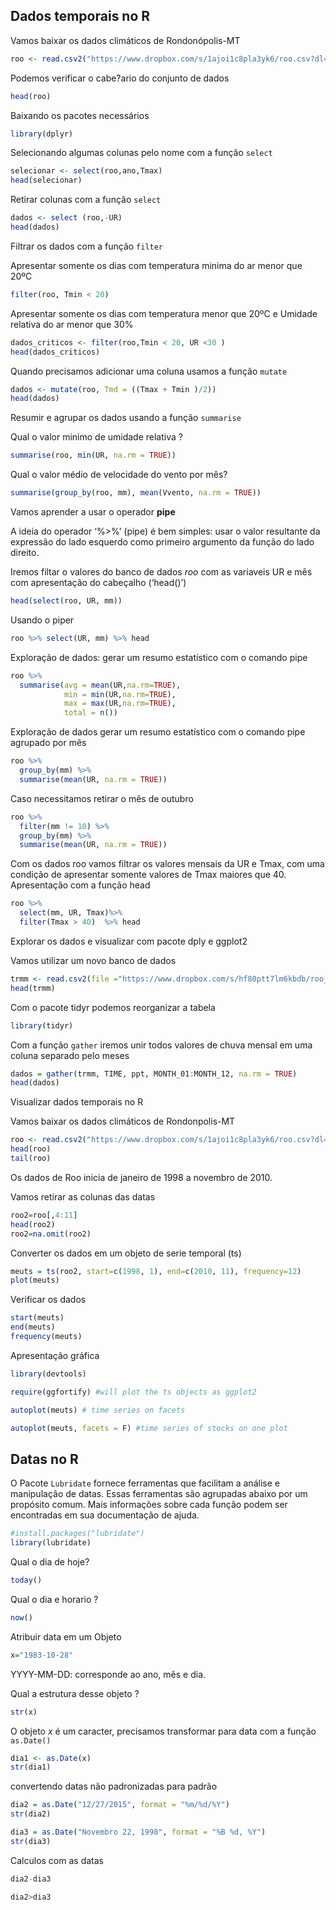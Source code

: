 ## Dados temporais no R


Vamos baixar os dados climáticos de Rondonópolis-MT
```r
roo <- read.csv2("https://www.dropbox.com/s/1ajoi1c8pla3yk6/roo.csv?dl=1")
```

Podemos verificar o cabe?ario do conjunto de dados
```r
head(roo)
```

Baixando os pacotes necessários
```r
library(dplyr)
```


Selecionando algumas colunas pelo nome com a função `select`

```r
selecionar <- select(roo,ano,Tmax)
head(selecionar)
```


Retirar colunas com a função `select`

```r
dados <- select (roo,-UR)
head(dados)
```

Filtrar os dados com a função `filter`

Apresentar somente os dias com temperatura minima do ar menor que 20ºC

```r
filter(roo, Tmin < 20)
```

Apresentar somente os dias com temperatura menor que 20ºC e Umidade relativa do ar menor que 30%

```r
dados_criticos <- filter(roo,Tmin < 20, UR <30 )
head(dados_criticos)
```

Quando precisamos adicionar uma coluna usamos a função `mutate`

```r
dados <- mutate(roo, Tmd = ((Tmax + Tmin )/2))
head(dados)
```

Resumir e agrupar os dados usando a função `summarise`

Qual o valor minimo de umidade relativa ?
```r
summarise(roo, min(UR, na.rm = TRUE)) 
```

Qual o valor médio de velocidade do vento  por mês?

```r
summarise(group_by(roo, mm), mean(Vvento, na.rm = TRUE))
```


Vamos aprender a usar o operador **pipe**

A ideia do operador '%>%' (pipe) é bem simples: usar o valor resultante da expressão do lado esquerdo como primeiro argumento da função do lado direito.

Iremos filtar o valores do banco de dados *roo* com as variaveis UR e mês com apresentação do cabeçalho ('head()') 
```r
head(select(roo, UR, mm))
```

Usando o piper
```r
roo %>% select(UR, mm) %>% head
```

Exploração de dados:  gerar um resumo estatístico com o comando pipe

```r
roo %>% 
  summarise(avg = mean(UR,na.rm=TRUE), 
            min = min(UR,na.rm=TRUE),
            max = max(UR,na.rm=TRUE),
            total = n())
```

Exploração de dados  gerar um resumo estatístico com o comando pipe agrupado por mês

```r
roo %>% 
  group_by(mm) %>% 
  summarise(mean(UR, na.rm = TRUE))
```

Caso necessitamos retirar o mês de outubro

```r
roo %>% 
  filter(mm != 10) %>% 
  group_by(mm) %>% 
  summarise(mean(UR, na.rm = TRUE))
```

Com os dados roo vamos filtrar os valores mensais da UR e Tmax, com uma condição de apresentar somente valores de Tmax maiores que 40. Apresentação com a função head

```r
roo %>%
  select(mm, UR, Tmax)%>%
  filter(Tmax > 40)  %>% head
```


Explorar os dados e visualizar com pacote dply e ggplot2

Vamos utilizar um novo banco de dados

```r
trmm <- read.csv2(file ="https://www.dropbox.com/s/hf80ptt7lm6kbdb/roo_trmm.csv?dl=1", sep = "," )
head(trmm)
```

Com o pacote tidyr podemos reorganizar a tabela
```r
library(tidyr)
```

Com a função `gather` iremos unir todos valores  de chuva mensal em uma coluna separado pelo meses

```r
dados = gather(trmm, TIME, ppt, MONTH_01:MONTH_12, na.rm = TRUE)
head(dados)
```

Visualizar dados temporais no R

Vamos baixar os dados climáticos de Rondonpolis-MT
```r
roo <- read.csv2("https://www.dropbox.com/s/1ajoi1c8pla3yk6/roo.csv?dl=1")
head(roo)
tail(roo)
```


Os dados de Roo inicia de janeiro de 1998 a novembro de 2010.

Vamos retirar as colunas das datas
```r
roo2=roo[,4:11]
head(roo2)
roo2=na.omit(roo2)
```

Converter os dados em um objeto de serie temporal (ts)

```r
meuts = ts(roo2, start=c(1998, 1), end=c(2010, 11), frequency=12) 
plot(meuts)
```

Verificar os dados
```r
start(meuts)
end(meuts)
frequency(meuts)
```

Apresentação gráfica
```r
library(devtools)

require(ggfortify) #will plot the ts objects as ggplot2

autoplot(meuts) # time series on facets

autoplot(meuts, facets = F) #time series of stocks on one plot

```

## Datas no R

O Pacote `Lubridate` fornece ferramentas que facilitam a análise e manipulação de datas. Essas ferramentas são agrupadas abaixo por um propósito comum. Mais informações sobre cada função podem ser encontradas em sua documentação de ajuda.

```r
#install.packages("lubridate")
library(lubridate)
```

Qual o dia de hoje?

```r
today()
```

Qual o dia e horario ?

```r
now()
```

Atribuir  data em um Objeto
```r
x="1983-10-28"
```

YYYY-MM-DD: corresponde ao ano, mês e dia.

Qual a estrutura desse objeto ? 

```r
str(x)
```

O objeto *x* é um caracter, precisamos transformar para data com a função `as.Date()`

```r
dia1 <- as.Date(x)
str(dia1)
```


convertendo datas não padronizadas para padrão

```r
dia2 = as.Date("12/27/2015", format = "%m/%d/%Y")
str(dia2)
```


```r
dia3 = as.Date("Novembro 22, 1998", format = "%B %d, %Y")
str(dia3)
```

Calculos com as datas

```r
dia2-dia3
```

```r
dia2>dia3
```


